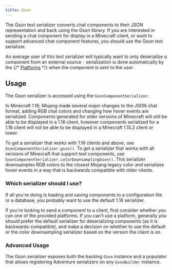 ```yaml
---
title: Gson
---
```



The Gson text serializer converts chat components to their JSON representation
and back using the Gson library. If you are interested in sending a chat component
for display in a Minecraft client, or want to support advanced chat component features,
you should use the Gson text serializer.

An average user of this text serializer will typically want to only deserialize a
component from an external source - serialization is done automatically by the
{/* [Platforms](/adventure/platform) */} when the component is sent to the user.

<AdventureDependency artifact="adventure-text-serializer-gson" project="api" />

## Usage

The Gson serializer is accessed using the `GsonComponentSerializer`.

In Minecraft 1.16, Mojang made several major changes to the JSON chat format, adding
RGB chat colors and changing how hover events are serialized. Components generated for
older versions of Minecraft will still be able to be displayed in a 1.16 client,
however components serialized for a 1.16 client will not be able to be displayed in
a Minecraft 1.15.2 client or lower.

To get a serializer that works with 1.16 clients and above, use
`GsonComponentSerializer.gson()`. To get a serializer that works with all versions
of Minecraft that support text components, use `GsonComponentSerializer.colorDownsamplingGson()`.
This serializer downsamples RGB colors to the closest Mojang legacy color and serializes
hover events in a way that is backwards compatible with older clients.

### Which serializer should I use?

If all you're doing is loading and saving components to a configuration file or a database,
you probably want to use the default 1.16 serializer.

If you're looking to send a component to a client, first consider whether you can one of the
provided platforms. If you can't use a platform, generally you should prefer the default
serializer for deserializing components (as it is backwards-compatible), and make a decision
on whether to use the default or the color downsampling serializer based on the version the
client is on.


### Advanced Usage

The Gson serializer exposes both the backing `Gson` instance and a populator that allows
registering Adventure serializers on any `GsonBuilder` instance.
